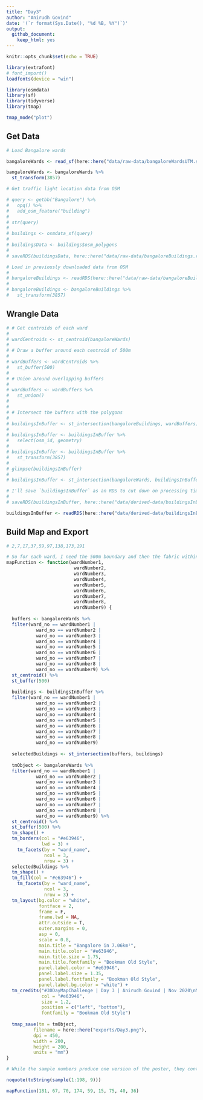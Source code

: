 ```yaml
---
title: "Day3"
author: "Anirudh Govind"
date: '(`r format(Sys.Date(), "%d %B, %Y")`)'
output:
  github_document:
    keep_html: yes
---
```


```r
knitr::opts_chunk$set(echo = TRUE)

library(extrafont)
# font_import()
loadfonts(device = "win")

library(osmdata)
library(sf)
library(tidyverse)
library(tmap)

tmap_mode("plot")
```

## Get Data

```r
# Load Bangalore wards

bangaloreWards <- read_sf(here::here("data/raw-data/bangaloreWardsUTM.shp"))

bangaloreWards <- bangaloreWards %>% 
  st_transform(3857)
```

```r
# Get traffic light location data from OSM

# query <- getbb("Bangalore") %>% 
#   opq() %>% 
#   add_osm_feature("building")
# 
# str(query)
# 
# buildings <- osmdata_sf(query)
# 
# buildingsData <- buildings$osm_polygons
# 
# saveRDS(buildingsData, here::here("data/raw-data/bangaloreBuildings.rds"))

# Load in previously downloaded data from OSM
# 
# bangaloreBuildings <- readRDS(here::here("data/raw-data/bangaloreBuildings.rds"))
# 
# bangaloreBuildings <- bangaloreBuildings %>% 
#   st_transform(3857)

```

## Wrangle Data

```r
# # Get centroids of each ward
# 
# wardCentroids <- st_centroid(bangaloreWards)
# 
# # Draw a buffer around each centroid of 500m
# 
# wardBuffers <- wardCentroids %>%
#   st_buffer(500)
# 
# # Union around overlapping buffers
# 
# wardBuffers <- wardBuffers %>%
#   st_union()
# 
# 
# # Intersect the buffers with the polygons
# 
# buildingsInBuffer <- st_intersection(bangaloreBuildings, wardBuffers)
# 
# buildingsInBuffer <- buildingsInBuffer %>% 
#   select(osm_id, geometry)
# 
# buildingsInBuffer <- buildingsInBuffer %>% 
#   st_transform(3857)
# 
# glimpse(buildingsInBuffer)
# 
# buildingsInBuffer <- st_intersection(bangaloreWards, buildingsInBuffer)

# I'll save `buildingsInBuffer` as an RDS to cut down on processing time.
# 
# saveRDS(buildingsInBuffer, here::here("data/derived-data/buildingsInBuffer.rds"))

buildingsInBuffer <- readRDS(here::here("data/derived-data/buildingsInBuffer.rds"))
```

## Build Map and Export

```r

# 2,7,17,37,59,97,138,173,191

# So for each ward, I need the 500m boundary and then the fabric within it.
mapFunction <- function(wardNumber1, 
                         wardNumber2, 
                         wardNumber3, 
                         wardNumber4, 
                         wardNumber5, 
                         wardNumber6, 
                         wardNumber7, 
                         wardNumber8, 
                         wardNumber9) {
  
  buffers <- bangaloreWards %>% 
  filter(ward_no == wardNumber1 | 
           ward_no == wardNumber2 | 
           ward_no == wardNumber3 | 
           ward_no == wardNumber4 | 
           ward_no == wardNumber5 | 
           ward_no == wardNumber6 | 
           ward_no == wardNumber7 | 
           ward_no == wardNumber8 | 
           ward_no == wardNumber9) %>% 
  st_centroid() %>% 
  st_buffer(500) 
  
  buildings <- buildingsInBuffer %>% 
  filter(ward_no == wardNumber1 |
           ward_no == wardNumber2 |
           ward_no == wardNumber3 |
           ward_no == wardNumber4 |
           ward_no == wardNumber5 |
           ward_no == wardNumber6 |
           ward_no == wardNumber7 |
           ward_no == wardNumber8 |
           ward_no == wardNumber9)
  
  selectedBuildings <- st_intersection(buffers, buildings)
  
  tmObject <- bangaloreWards %>% 
  filter(ward_no == wardNumber1 | 
           ward_no == wardNumber2 | 
           ward_no == wardNumber3 | 
           ward_no == wardNumber4 | 
           ward_no == wardNumber5 | 
           ward_no == wardNumber6 | 
           ward_no == wardNumber7 | 
           ward_no == wardNumber8 | 
           ward_no == wardNumber9) %>% 
  st_centroid() %>% 
  st_buffer(500) %>% 
  tm_shape() +
  tm_borders(col = "#e63946",
             lwd = 3) +
    tm_facets(by = "ward_name",
              ncol = 3,
              nrow = 3) +
  selectedBuildings %>% 
  tm_shape() +
  tm_fill(col = "#e63946") +
    tm_facets(by = "ward_name",
              ncol = 3,
              nrow = 3) +
  tm_layout(bg.color = "white",
            fontface = 2,
            frame = F,
            frame.lwd = NA,
            attr.outside = T,
            outer.margins = 0,
            asp = 0,
            scale = 0.8,
            main.title = "Bangalore in 7.06km²",
            main.title.color = "#e63946",
            main.title.size = 1.75,
            main.title.fontfamily = "Bookman Old Style",
            panel.label.color = "#e63946",
            panel.label.size = 1.35,
            panel.label.fontfamily = "Bookman Old Style",
            panel.label.bg.color = "white") + 
  tm_credits("#30DayMapChallenge | Day 3 | Anirudh Govind | Nov 2020\nMap data © OpenStreetMap contributors and available from https://www.openstreetmap.org",
             col = "#e63946",
             size = 1.2,
             position = c("left", "bottom"),
             fontfamily = "Bookman Old Style")
  
  tmap_save(tm = tmObject,
          filename = here::here("exports/Day3.png"),
          dpi = 450,
          width = 200,
          height = 200,
          units = "mm")
}

```

```r

# While the sample numbers produce one version of the poster, they contain only nine wards. I'd like to be able to have many versions of the map with a random sequence of ward numbers. I'll use a simple random-ish method to generate 9 ward numbers which I can then paste into my function and run.

noquote(toString(sample(1:198, 9)))

mapFunction(181, 67, 70, 174, 59, 15, 75, 40, 36)
```

